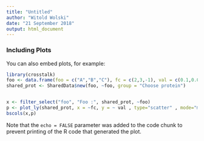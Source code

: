 ```yaml
---
title: "Untitled"
author: "Witold Wolski"
date: "21 September 2018"
output: html_document
---
```



### Including Plots

You can also embed plots, for example:

```r
library(crosstalk)
foo <- data.frame(foo = c("A","B","C"), fc = c(2,3,-1), val = c(0.1,0.01,0.4))
shared_prot <- SharedData$new(foo, ~foo, group = "Choose protein")


x <- filter_select("foo", "Foo :", shared_prot, ~foo)
p <- plot_ly(shared_prot, x = ~fc, y = ~ val , type="scatter" , mode="markers") %>% highlight("plotly_click")# %>% add_markers() 
bscols(x,p)

```

Note that the `echo = FALSE` parameter was added to the code chunk to prevent printing of the R code that generated the plot.
